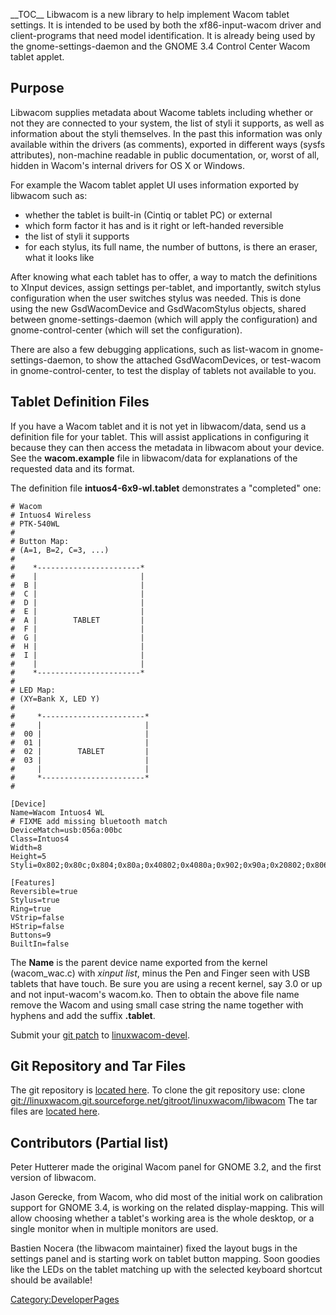 __TOC__
Libwacom is a new library to help implement Wacom tablet settings.  It is intended to be used by both the xf86-input-wacom driver and client-programs that need model identification. It is already being used by the gnome-settings-daemon and the GNOME 3.4 Control Center Wacom tablet applet.

== Purpose ==
Libwacom supplies metadata about Wacome tablets including whether or not they are connected to your system, the list of styli it supports, as well as information about the styli themselves.  In the past this information was only available within the drivers (as comments), exported in different ways (sysfs attributes), non-machine readable in public documentation, or, worst of all, hidden in Wacom's internal drivers for OS X or Windows.

For example the Wacom tablet applet UI uses information exported by libwacom such as:
* whether the tablet is built-in (Cintiq or tablet PC) or external
* which form factor it has and is it right or left-handed reversible
* the list of styli it supports
* for each stylus, its full name, the number of buttons, is there an eraser, what it looks like

After knowing what each tablet has to offer, a way to match the definitions to XInput devices, assign settings per-tablet, and importantly, switch stylus configuration when the user switches stylus was needed. This is done using the new GsdWacomDevice and GsdWacomStylus objects, shared between gnome-settings-daemon (which will apply the configuration) and gnome-control-center (which will set the configuration).

There are also a few debugging applications, such as list-wacom in gnome-settings-daemon, to show the attached GsdWacomDevices, or test-wacom in gnome-control-center, to test the display of tablets not available to you.

== Tablet Definition Files ==
If you have a Wacom tablet and it is not yet in libwacom/data, send us a definition file for your tablet.  This will assist applications in configuring it because they can then access the metadata in libwacom about your device.  See the '''wacom.example''' file in libwacom/data for explanations of the requested data and its format.

The definition file '''intuos4-6x9-wl.tablet''' demonstrates a "completed" one:
<pre>
# Wacom
# Intuos4 Wireless
# PTK-540WL
#
# Button Map:
# (A=1, B=2, C=3, ...)
#
#    *-----------------------*
#    |                       |
#  B |                       |
#  C |                       |
#  D |                       |
#  E |                       |
#  A |        TABLET         |
#  F |                       |
#  G |                       |
#  H |                       |
#  I |                       |
#    |                       |
#    *-----------------------*
#
# LED Map:
# (XY=Bank X, LED Y)
#
#     *-----------------------*
#     |                       |
#  00 |                       |
#  01 |                       |
#  02 |        TABLET         |
#  03 |                       |
#     |                       |
#     *-----------------------*
#

[Device]
Name=Wacom Intuos4 WL
# FIXME add missing bluetooth match
DeviceMatch=usb:056a:00bc
Class=Intuos4
Width=8
Height=5
Styli=0x802;0x80c;0x804;0x80a;0x40802;0x4080a;0x902;0x90a;0x20802;0x806;

[Features]
Reversible=true
Stylus=true
Ring=true
VStrip=false
HStrip=false
Buttons=9
BuiltIn=false
</pre>
The '''Name''' is the parent device name exported from the kernel (wacom_wac.c) with ''xinput list'', minus the Pen and Finger seen with USB tablets that have touch.  Be sure you are using a recent kernel, say 3.0 or up and not input-wacom's wacom.ko.  Then to obtain the above file name remove the Wacom and using small case string the name together with hyphens and add the suffix '''.tablet'''.

Submit your [[Submitting Patches|git patch]] to [https://lists.sourceforge.net/lists/listinfo/linuxwacom-devel linuxwacom-devel].

== Git Repository and Tar Files ==
The git repository is [http://linuxwacom.git.sourceforge.net/git/gitweb.cgi?p=linuxwacom/libwacom;a=summary located here].
To clone the git repository use:  clone git://linuxwacom.git.sourceforge.net/gitroot/linuxwacom/libwacom
The tar files are [http://sourceforge.net/projects/linuxwacom/files/libwacom/ located here].

== Contributors (Partial list) ==
Peter Hutterer made the original Wacom panel for GNOME 3.2, and the first version of libwacom.

Jason Gerecke, from Wacom, who did most of the initial work on calibration support for GNOME 3.4, is working on the related display-mapping. This will allow choosing whether a tablet's working area is the whole desktop, or a single monitor when in multiple monitors are used.

Bastien Nocera (the libwacom maintainer) fixed the layout bugs in the settings panel and is starting work on tablet button mapping. Soon goodies like the LEDs on the tablet matching up with the selected keyboard shortcut should be available!


[[Category:DeveloperPages]]